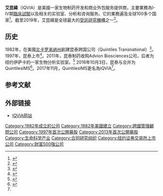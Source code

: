 {{Infobox company
| name = IQVIA Holdings, Inc.
| type = [[上市公司|上市公司]]
| traded_as = {{Unbulleted list|{{NYSE|IQV}}|[[标准普尔500指数|标准普尔500指数]]成分股}}
| logo = 
| foundation = {{start date and age|1982}}
| location = 美國[[康涅狄格州|康涅狄格州]][[丹伯里_(康涅狄格州)|丹伯里]]<br>美國[[北卡羅來納州|北卡羅來納州]][[德罕_(北卡羅來納州)|德罕]]
| industry = [[受託研究機構|受託研究機構]]<br/>[[制药产业|制药]][[顧問|咨詢]]服務
| products = 为制药公司、生物技术公司、医疗公司和个人提供支持服务
| homepage = {{URL|iqvia.com}}
| footnotes = 
}}
'''艾昆緯'''（IQVIA）是美國一家生物制药开发和商业外包服务提供商，主要業務為I-IV期[[臨床試驗|臨床試驗]]以及相关的实验室、分析和咨询服务。它的業務遍及全球100多个国家<ref name="bw">{{Cite news|date=6 November 2017|title=QuintilesIMS is now IQVIA|publisher=Business Wire|url=http://www.businesswire.com/news/home/20171106005380/en/QuintilesIMS-IQVIA|accessdate=6 November 2017|archive-date=2018-11-07|archive-url=https://web.archive.org/web/20181107185322/https://www.businesswire.com/news/home/20171106005380/en/QuintilesIMS-IQVIA|dead-url=no}}</ref>。截至2019年，艾昆緯是全球最大的[[受託研究機構|受託研究機構]]之一<ref>{{Cite web|title=QuintilesIMS now IQVIA as it aims to 'outpace the inevitable progress of change'|url=https://www.outsourcing-pharma.com/Article/2017/11/09/QuintilesIMS-now-IQVIA-as-it-aims-to-outpace-the-inevitable-progress-of-change|accessdate=17 December 2017|author=Melissa Fassbender|date=9 November 2017|publisher=Outsourcing-Pharma.com; William Reed Business Media Ltd|archive-date=2019-12-10|archive-url=https://web.archive.org/web/20191210144506/https://www.outsourcing-pharma.com/Article/2017/11/09/QuintilesIMS-now-IQVIA-as-it-aims-to-outpace-the-inevitable-progress-of-change|dead-url=no}}</ref>。

== 历史 ==
1982年，{{link-en|丹尼斯·吉林斯|Dennis Gillings}}在美國[[北卡罗来纳州|北卡罗来纳州]]創建昆泰跨国公司（Quintiles Transnational）<ref name="Forbes_2010">{{Cite news|author=Matthew Herper|date=November 22, 2010|title=Money, Math and Medicine|work=Forbes Magazine|url=https://www.forbes.com/forbes/2010/1122/private-companies-10-quintiles-dennis-gillings-money-medicine.html|accessdate=July 21, 2011|archive-date=2019-04-15|archive-url=https://web.archive.org/web/20190415064726/https://www.forbes.com/forbes/2010/1122/private-companies-10-quintiles-dennis-gillings-money-medicine.html|dead-url=no}}</ref>。1997年，昆泰上市<ref>{{Cite web|title=Quintiles IPO raises more-than-planned $947 million as stocks rally|url=https://www.reuters.com/article/us-quintiles-ipo-idUSBRE94801C20130509|author=Olivia Oran|date=9 May 2013|work=Reuters|access-date=2021-01-01|archive-date=2019-04-15|archive-url=https://web.archive.org/web/20190415064212/https://www.reuters.com/article/us-quintiles-ipo-idUSBRE94801C20130509|dead-url=no}}</ref>。2011年，昆泰制药收购Advion Biosciences公司，后者为纽约伊萨卡的一家生物分析实验室。<ref>{{cite web |url=https://www.mg21.com/iqv.html |title=生物制药研发及临床测试服务公司：艾昆纬IQVIA Holdings Inc.(IQV) |publisher=mg21.com |date=2021-07-24 |access-date=2021-07-25 |archive-date=2021-07-26 |archive-url=https://web.archive.org/web/20210726034826/https://www.mg21.com/iqv.html |dead-url=no }}</ref> 2016年10月3日，昆泰与{{link-en|IMS Health}}合并为QuintilesIMS<ref>{{Cite web|title=Quintiles, IMS Health complete merger|url=http://www.bizjournals.com/triangle/news/2016/10/03/quintiles-ims-health-complete-merger.html|accessdate=3 October 2016|author=Henderson, Jennifer|date=3 October 2016|publisher=Triangle Business Journal, American City Business Journals|archive-date=2017-09-15|archive-url=https://web.archive.org/web/20170915131518/https://www.bizjournals.com/triangle/news/2016/10/03/quintiles-ims-health-complete-merger.html|dead-url=no}}</ref>。2017年11月，QuintilesIMS更名為IQVIA<ref name="bw" />。

== 参考文献 ==
{{Reflist|30em}}

== 外部链接 ==

* [https://www.iqvia.com/ IQVIA网站] {{Wayback|url=https://www.iqvia.com/ |date=20210320030958 }}

[[Category:1982年成立的公司|Category:1982年成立的公司]]
[[Category:1982年美國建立|Category:1982年美國建立]]
[[Category:跨國管理顧問公司|Category:跨國管理顧問公司]]
[[Category:1997年首次公開募股|Category:1997年首次公開募股]]
[[Category:2013年首次公開募股|Category:2013年首次公開募股]]
[[Category:生命科学产业|Category:生命科学产业]]
[[Category:合同研究组织|Category:合同研究组织]]
[[Category:纽约证券交易所上市公司|Category:纽约证券交易所上市公司]]
[[Category:財富500強公司|Category:財富500強公司]]